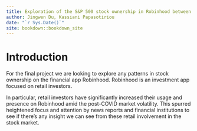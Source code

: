 ```yaml
--- 
title: Exploration of the S&P 500 stock ownership in Robinhood between Aug 2018 - Aug 2020
author: Jingwen Du, Kassiani Papasotiriou
date: "`r Sys.Date()`"
site: bookdown::bookdown_site
---
```


# Introduction

For the final project we are looking to explore any patterns in stock ownership on the financial app Robinhood.  Robinhood is an investment app focused on retail investors.  

In particular, retail investors have significantly increased their usage and presence on Robinhood amid the post-COVID market volatility. This spurred heightened focus and attention by news reports and financial institutions to see if there's any insight we can see from these retail involvement in the stock market.
